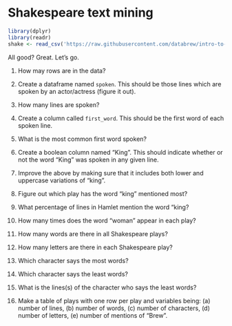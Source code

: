 # Shakespeare text mining

```r
library(dplyr)
library(readr)
shake <- read_csv('https://raw.githubusercontent.com/databrew/intro-to-data-science/main/data/Shakespeare_data.csv')
```

All good? Great. Let's go.

1. How may rows are in the data?

2. Create a dataframe named `spoken`. This should be those lines which are spoken by an actor/actress (figure it out).

3. How many lines are spoken?

4. Create a column called `first_word`. This should be the first word of each spoken line.

5. What is the most common first word spoken?

6. Create a boolean column named "King". This should indicate whether or not the word "King" was spoken in any given line.

7. Improve the above by making sure that it includes both lower and uppercase variations of "king".

8. Figure out which play has the word "king" mentioned most?

9. What percentage of lines in Hamlet mention the word "king?

10. How many times does the word "woman" appear in each play?

11. How many words are there in all Shakespeare plays?

12. How many letters are there in each Shakespeare play?

13. Which character says the most words?

14. Which character says the least words?

15. What is the lines(s) of the character who says the least words?

16. Make a table of plays with one row per play and variables being: (a) number of lines, (b) number of words, (c) number of characters, (d) number of letters, (e) number of mentions of "Brew".


